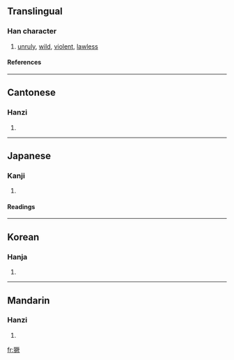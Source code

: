 ==Translingual==
===Han character===
{{Han char|rn=94|rad=犬|as=12|sn=15|four=5108<sub>2</sub>|canj=大竹一廿人 (KHMTO)}}
# [[unruly]], [[wild]], [[violent]], [[lawless]]
====References====
{{Han ref|kx=0718.080|dkj=20671|dj=1129.230|hdz=21368.020|uh=7357|ud=29527|bh=BCFB|bd=48379}}

----
==Cantonese==
===Hanzi===
{{yue-hanzi|jyut=|y=kyut3}}
# {{defn|Cantonese}}

----
==Japanese==
===Kanji===
{{ja-kanji|grade=|rs=犬12}}
# {{defn|Japanese}} 
====Readings====
{{ja-readings|on=[[けつ]] (ketsu), [[かち]] (kachi)|kun=[[たける]] (takeru)}}

----
==Korean==
===Hanja===
{{ko-hanja|hangeul=궐|eumhun=|rv=gwol|mr=kwŏl|y=kwel}}
# {{defn|Korean}}

----
==Mandarin==
===Hanzi===
{{cmn-hanzi|pin=[[jué]] ([[jue2]]), [[xù]] ([[xu4]])|wg=chüeh<sup>2</sup>, hsü<sup>4</sup>}}
# {{defn|Mandarin}}

[[fr:獗]]